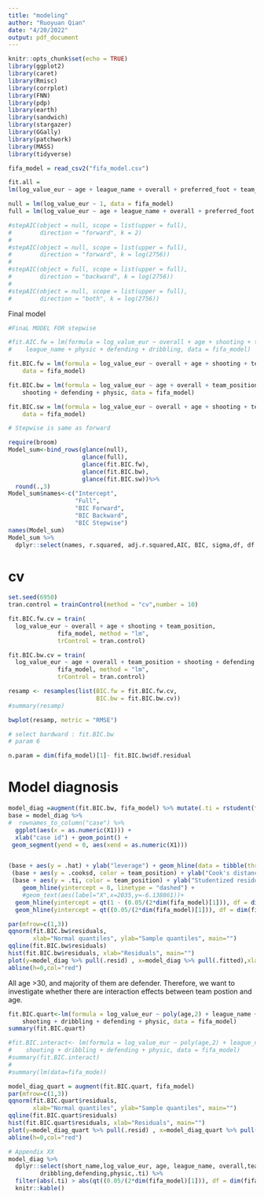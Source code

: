 ```yaml
---
title: "modeling"
author: "Ruoyuan Qian"
date: "4/20/2022"
output: pdf_document
---
```


```r
knitr::opts_chunk$set(echo = TRUE)
library(ggplot2)
library(caret)
library(Rmisc)
library(corrplot)
library(FNN)
library(pdp)
library(earth)
library(sandwich)
library(stargazer)
library(GGally)
library(patchwork)
library(MASS)
library(tidyverse)
```

```r
fifa_model = read_csv2("fifa_model.csv")
```

```r

fit.all = 
lm(log_value_eur ~ age + league_name + overall + preferred_foot + team_position + pace + shooting + passing + dribbling + dribbling, data = fifa_model)

null = lm(log_value_eur ~ 1, data = fifa_model)
full = lm(log_value_eur ~ age + league_name + overall + preferred_foot + team_position + pace + shooting + passing + dribbling + dribbling + defending + physic + BMI, data = fifa_model)

#stepAIC(object = null, scope = list(upper = full),
#        direction = "forward", k = 2)
#
#stepAIC(object = null, scope = list(upper = full),
#        direction = "forward", k = log(2756))
#
#stepAIC(object = full, scope = list(upper = full),
#        direction = "backward", k = log(2756))
#
#stepAIC(object = null, scope = list(upper = full),
#        direction = "both", k = log(2756))
```


Final model
```r
#FinaL MODEL FOR stepwise

#fit.AIC.fw = lm(formula = log_value_eur ~ overall + age + shooting + team_position + 
#    league_name + physic + defending + dribbling, data = fifa_model)

fit.BIC.fw = lm(formula = log_value_eur ~ overall + age + shooting + team_position, 
    data = fifa_model)

fit.BIC.bw = lm(formula = log_value_eur ~ age + overall + team_position + 
    shooting + defending + physic, data = fifa_model)

fit.BIC.sw = lm(formula = log_value_eur ~ overall + age + shooting + team_position, 
    data = fifa_model)

# Stepwise is same as forward
```


```r
require(broom)
Model_sum<-bind_rows(glance(null),
                     glance(full),
                     glance(fit.BIC.fw),
                     glance(fit.BIC.bw),
                     glance(fit.BIC.sw))%>%
  round(.,3)
Model_sum$names<-c("Intercept",
                   "Full",
                   "BIC Forward",
                   "BIC Backward",
                   "BIC Stepwise")
names(Model_sum)
Model_sum %>%
  dplyr::select(names, r.squared, adj.r.squared,AIC, BIC, sigma,df, df.residual)
```

# cv

```r
set.seed(6950)
tran.control = trainControl(method = "cv",number = 10)

fit.BIC.fw.cv = train(
  log_value_eur ~ overall + age + shooting + team_position, 
              fifa_model, method = "lm", 
              trControl = tran.control)

fit.BIC.bw.cv = train(
  log_value_eur ~ age + overall + team_position + shooting + defending + physic, 
              fifa_model, method = "lm", 
              trControl = tran.control)

resamp <- resamples(list(BIC.fw = fit.BIC.fw.cv,
                         BIC.bw = fit.BIC.bw.cv))
#summary(resamp)

bwplot(resamp, metric = "RMSE")

# select bardward : fit.BIC.bw
# param 6

n.param = dim(fifa_model)[1]- fit.BIC.bw$df.residual
```


# Model diagnosis

```r

model_diag =augment(fit.BIC.bw, fifa_model) %>% mutate(.ti = rstudent(fit.BIC.bw))
base = model_diag %>% 
#  rownames_to_column("case") %>% 
  ggplot(aes(x = as.numeric(X1))) +
  xlab("case id") + geom_point() + 
 geom_segment(yend = 0, aes(xend = as.numeric(X1)))


(base + aes(y = .hat) + ylab("leverage") + geom_hline(data = tibble(threshold = c("2p/n", "3p/n"), ref = c(2*3/dim(fifa_model)[1], 3*3/dim(fifa_model)[1])), aes(yintercept = ref, color = threshold))) /
 (base + aes(y = .cooksd, color = team_position) + ylab("Cook's distance")) / 
 (base + aes(y = .ti, color = team_position) + ylab("Studentized residuals") + 
    geom_hline(yintercept = 0, linetype = "dashed") +
    #geom_text(aes(label="X",x=2035,y=-6.138861))+
  geom_hline(yintercept = qt(1 - (0.05/(2*dim(fifa_model)[1])), df = dim(fifa_model)[1]-n.param  - 1), linetype = "dotted") +
  geom_hline(yintercept = qt((0.05/(2*dim(fifa_model)[1])), df = dim(fifa_model)[1]-n.param - 1), linetype = "dotted")) 
```


```r
par(mfrow=c(1,3))
qqnorm(fit.BIC.bw$residuals,
       xlab="Normal quantiles", ylab="Sample quantiles", main="")
qqline(fit.BIC.bw$residuals)
hist(fit.BIC.bw$residuals, xlab="Residuals", main="")
plot(y=model_diag %>% pull(.resid) , x=model_diag %>% pull(.fitted),xlab="Residual", ylab="Fitted")
abline(h=0,col="red")
```

All age >30, and majority of them are defender. Therefore, we want to investigate whether there are interaction effects between team postion and age. 

```r
fit.BIC.quart<-lm(formula = log_value_eur ~ poly(age,2) + league_name + overall + team_position + 
    shooting + dribbling + defending + physic, data = fifa_model)
summary(fit.BIC.quart)
```


```r
#fit.BIC.interact<- lm(formula = log_value_eur ~ poly(age,2) + league_name + overall * team_position + 
#    shooting + dribbling + defending + physic, data = fifa_model)
#summary(fit.BIC.interact)
#
#summary(lm(data=fifa_mode))
```

```r
model_diag_quart = augment(fit.BIC.quart, fifa_model)
par(mfrow=c(1,3))
qqnorm(fit.BIC.quart$residuals,
       xlab="Normal quantiles", ylab="Sample quantiles", main="")
qqline(fit.BIC.quart$residuals)
hist(fit.BIC.quart$residuals, xlab="Residuals", main="")
plot(y=model_diag_quart %>% pull(.resid) , x=model_diag_quart %>% pull(.fitted),ylim = c(-1.5,1.5),xlab="Residual", ylab="Fitted")
abline(h=0,col="red")
```


```r
# Appendix XX
model_diag %>%
  dplyr::select(short_name,log_value_eur, age, league_name, overall,team_position,shooting,
         dribbling,defending,physic,.ti) %>%
  filter(abs(.ti) > abs(qt((0.05/(2*dim(fifa_model)[1])), df = dim(fifa_model)[1]-9 - 1))) %>% 
  knitr::kable()
```
